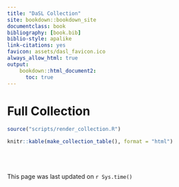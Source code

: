 ```yaml
---
title: "DaSL Collection"
site: bookdown::bookdown_site
documentclass: book
bibliography: [book.bib]
biblio-style: apalike
link-citations: yes
favicon: assets/dasl_favicon.ico
always_allow_html: true
output:
    bookdown::html_document2:
      toc: true
---
```


# Full Collection

```r
source("scripts/render_collection.R")

knitr::kable(make_collection_table(), format = "html")
```

<br><br><br>
This page was last updated on `r Sys.time()`

